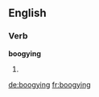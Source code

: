 ==English==

===Verb===
'''boogying'''

# {{third-person singular of|[[boogie]]}}

[[de:boogying]]
[[fr:boogying]]